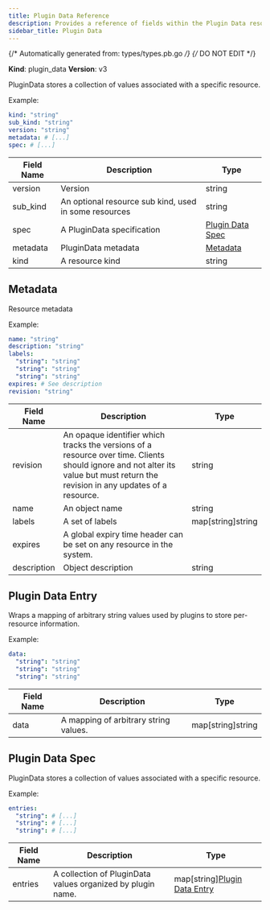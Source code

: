 ```yaml
---
title: Plugin Data Reference
description: Provides a reference of fields within the Plugin Data resource, which you can manage with tctl.
sidebar_title: Plugin Data
---
```

{/* Automatically generated from: types/types.pb.go */}
{/* DO NOT EDIT */}

**Kind**: plugin_data
**Version**: v3

PluginData stores a collection of values associated with a specific resource.

Example:

```yaml
kind: "string"
sub_kind: "string"
version: "string"
metadata: # [...]
spec: # [...]
```
|Field Name|Description|Type|
|---|---|---|
|version|Version|string|
|sub_kind|An optional resource sub kind, used in some resources|string|
|spec|A PluginData specification|[Plugin Data Spec](#plugin-data-spec)|
|metadata|PluginData metadata|[Metadata](#metadata)|
|kind|A resource kind|string|

## Metadata

Resource metadata


Example:

```yaml
name: "string"
description: "string"
labels: 
  "string": "string"
  "string": "string"
  "string": "string"
expires: # See description
revision: "string"
```

|Field Name|Description|Type|
|---|---|---|
|revision|An opaque identifier which tracks the versions of a resource over time. Clients should ignore and not alter its value but must return the revision in any updates of a resource.|string|
|name|An object name|string|
|labels|A set of labels|map[string]string|
|expires|A global expiry time header can be set on any resource in the system.||
|description|Object description|string|

## Plugin Data Entry

Wraps a mapping of arbitrary string values used by plugins to store per-resource information.


Example:

```yaml
data: 
  "string": "string"
  "string": "string"
  "string": "string"
```

|Field Name|Description|Type|
|---|---|---|
|data|A mapping of arbitrary string values.|map[string]string|

## Plugin Data Spec

PluginData stores a collection of values associated with a specific resource.


Example:

```yaml
entries: 
  "string": # [...]
  "string": # [...]
  "string": # [...]
```

|Field Name|Description|Type|
|---|---|---|
|entries|A collection of PluginData values organized by plugin name.|map[string][Plugin Data Entry](#plugin-data-entry)|


